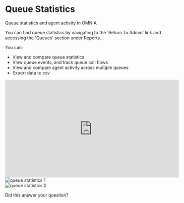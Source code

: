 # Queue Statistics

Queue statistics and agent activity in OMNIA

You can find queue statistics by navigating to the 'Return To Admin' link and accessing the 'Queues' section under Reports.

You can:

<ul>
  <li>View and compare queue statistics</li>
  <li>View queue events, and track queue call flows</li>
  <li>View and compare agent activity across multiple queues</li>
  <li>Export data to csv</li>
</ul>

<div className="flex justify-center">
  <iframe
    width="560"
    height="315"
    src="https://www.youtube.com/embed/4VOMwvkMw-Q"
    title="YouTube video player"
    frameborder="0"
    allow="accelerometer; autoplay; clipboard-write; encrypted-media; gyroscope; picture-in-picture; web-share"
    allowfullscreen
  ></iframe>
</div>

<div className="flex justify-center">
  <img src="/images/queue-statistics/queue_1.png" alt="queue statistics 1" />
</div>
<div className="flex justify-center">
  <img src="/images/queue-statistics/queue_2.png" alt="queue statistics 2" />
</div>

Did this answer your question?

